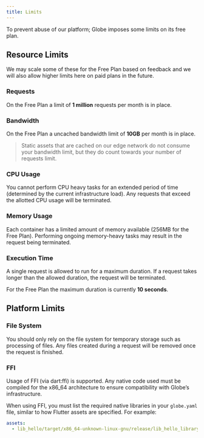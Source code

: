 ```yaml
---
title: Limits
---
```


To prevent abuse of our platform; Globe imposes some limits on its free plan.

## Resource Limits

We may scale some of these for the Free Plan based on feedback and we will also allow higher limits here on paid plans in the future.

### Requests

On the Free Plan a limit of **1 million** requests per month is in place.

### Bandwidth

On the Free Plan a uncached bandwidth limit of **10GB** per month is in place.

> Static assets that are cached on our edge network do not consume your bandwidth limit, but they do count towards your number of requests limit.

### CPU Usage

You cannot perform CPU heavy tasks for an extended period of time (determined by the current infrastructure load). Any requests that exceed the allotted CPU usage will be terminated.

### Memory Usage

Each container has a limited amount of memory available (256MB for the Free Plan). Performing ongoing memory-heavy tasks may result in the request being terminated.

### Execution Time

A single request is allowed to run for a maximum duration. If a request takes longer than the allowed duration, the request will be terminated.

For the Free Plan the maximum duration is currently **10 seconds**.

## Platform Limits

### File System

You should only rely on the file system for temporary storage such as processing of files. Any files created during a request will be removed once the request is finished.

### FFI

Usage of FFI (via dart:ffi) is supported. Any native code used must be compiled for the x86_64 architecture to ensure compatibility with Globe’s infrastructure.

When using FFI, you must list the required native libraries in your `globe.yaml` file, similar to how Flutter assets are specified. For example:

```yaml
assets:
  - lib_hello/target/x86_64-unknown-linux-gnu/release/lib_hello_library.so:static/lib_hello_library.so
```
